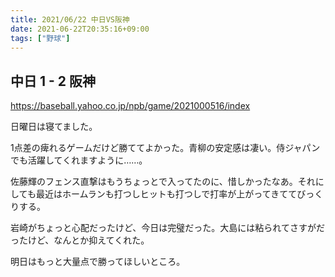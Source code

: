 ```yaml
---
title: 2021/06/22 中日VS阪神
date: 2021-06-22T20:35:16+09:00
tags: ["野球"]
---
```


## 中日 1 - 2 阪神

https://baseball.yahoo.co.jp/npb/game/2021000516/index

日曜日は寝てました。

1点差の痺れるゲームだけど勝ててよかった。青柳の安定感は凄い。侍ジャパンでも活躍してくれますように……。

佐藤輝のフェンス直撃はもうちょっとで入ってたのに、惜しかったなあ。それにしても最近はホームランも打つしヒットも打つしで打率が上がってきててびっくりする。

岩崎がちょっと心配だったけど、今日は完璧だった。大島には粘られてさすがだったけど、なんとか抑えてくれた。

明日はもっと大量点で勝ってほしいところ。